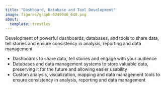 ```yaml
---
title: "Dashboard, Database and Tool Development"
image: figures/graph-6249046_640.png
about: 
  template: trestles
---
```


::: {.column-page}

Development of powerful dashboards, databases, and tools to share data, tell stories and ensure consistency in analysis, reporting and data management

-   Dashboards to share data, tell stories and engage with your audience
-   Databases and data management systems to store valuable data, preserving it for the future and allowing easier usability
-   Custom analysis, visualization, mapping and data management tools to ensure consistency in analysis, reporting and data management

:::
